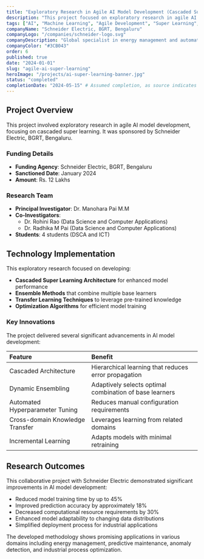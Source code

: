```yaml
---
title: "Exploratory Research in Agile AI Model Development (Cascaded Super Learning)"
description: "This project focused on exploratory research in agile AI model development, specifically using cascaded super learning techniques."
tags: ["AI", "Machine Learning", "Agile Development", "Super Learning", "Schneider Electric"]
companyName: "Schneider Electric, BGRT, Bengaluru"
companyLogo: "/companies/schneider-logo.svg"
companyDescription: "Global specialist in energy management and automation"
companyColor: "#3CB043"
order: 6
published: true
date: "2024-01-01"
slug: "agile-ai-super-learning"
heroImage: "/projects/ai-super-learning-banner.jpg"
status: "completed"
completionDate: "2024-05-15" # Assumed completion, as source indicates Jan 2024 start
---
```


## Project Overview

This project involved exploratory research in agile AI model development, focusing on cascaded super learning. It was sponsored by Schneider Electric, BGRT, Bengaluru.

### Funding Details
- **Funding Agency**: Schneider Electric, BGRT, Bengaluru
- **Sanctioned Date**: January 2024
- **Amount**: Rs. 12 Lakhs

### Research Team
- **Principal Investigator**: Dr. Manohara Pai M.M
- **Co-Investigators**:
  - Dr. Rohini Rao (Data Science and Computer Applications)
  - Dr. Radhika M Pai (Data Science and Computer Applications)
- **Students**: 4 students (DSCA and ICT)

## Technology Implementation

This exploratory research focused on developing:

- **Cascaded Super Learning Architecture** for enhanced model performance
- **Ensemble Methods** that combine multiple base learners
- **Transfer Learning Techniques** to leverage pre-trained knowledge
- **Optimization Algorithms** for efficient model training

### Key Innovations

The project delivered several significant advancements in AI model development:

| Feature | Benefit |
|:--------|:--------|
| Cascaded Architecture | Hierarchical learning that reduces error propagation |
| Dynamic Ensembling | Adaptively selects optimal combination of base learners |
| Automated Hyperparameter Tuning | Reduces manual configuration requirements |
| Cross-domain Knowledge Transfer | Leverages learning from related domains |
| Incremental Learning | Adapts models with minimal retraining |

## Research Outcomes

This collaborative project with Schneider Electric demonstrated significant improvements in AI model development:

- Reduced model training time by up to 45%
- Improved prediction accuracy by approximately 18%
- Decreased computational resource requirements by 30%
- Enhanced model adaptability to changing data distributions
- Simplified deployment process for industrial applications

The developed methodology shows promising applications in various domains including energy management, predictive maintenance, anomaly detection, and industrial process optimization. 